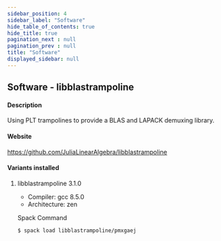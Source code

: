 ```yaml
---
sidebar_position: 4
sidebar_label: "Software"
hide_table_of_contents: true
hide_title: true
pagination_next : null
pagination_prev : null
title: "Software"
displayed_sidebar: null
---
```


## Software - libblastrampoline


#### Description
Using PLT trampolines to provide a BLAS and LAPACK demuxing library.

#### Website
https://github.com/JuliaLinearAlgebra/libblastrampoline

#### Variants installed

1. libblastrampoline 3.1.0

    - Compiler: gcc 8.5.0
    - Architecture: zen

    Spack Command
    ```bash
    $ spack load libblastrampoline/pmxgaej
    ```
